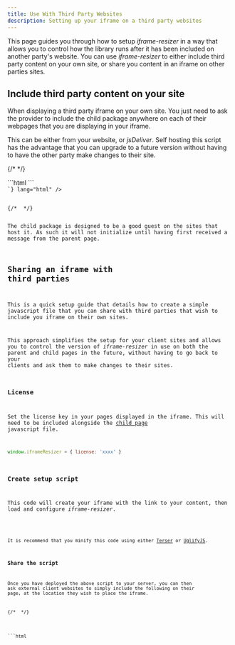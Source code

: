 ```yaml
---
title: Use With Third Party Websites
description: Setting up your iframe on a third party websites
---
```




This page guides you through how to setup _iframe-resizer_ in a way that allows you to control how the library
runs after it has been included on another party's website. You can use _iframe-resizer_ to either include
third party content on your own site, or share you content in an iframe on other parties sites.

## Include third party content on your site

When displaying a third party iframe on your own site. You just need to ask the provider to include the child package 
anywhere on each of their webpages that you are displaying in your iframe. 

This can be either from your website, or 
_jsDeliver_. Self hosting this script has the advantage that you can upgrade to a future version without having to
have the other party make changes to their site.

{/* <!-- prettier-ignore-start --> */}

<Tabs>
  <TabItem label="HTML">
```html
<script
  async  
  src="https://your-site.com/node_modules/@iframe-resizer/child/index.umd.js"
></script>
```
  </TabItem>
  <TabItem label="jsDeliver CDN">
<Code code={`
<script
  async
  src="https://cdn.jsdelivr.net/npm/@iframe-resizer/child@${VERSION}"
></script>
`} lang="html" />
  </TabItem>
</Tabs>
{/* <!-- prettier-ignore-end --> */}

The child package is designed to be a good guest on the sites that host it. As such it will not initialize until
having first received a message from the parent page.

## Sharing an iframe with third parties

This is a quick setup guide that details how to create a simple javascript file that you can share with
third parties that wish to include you iframe on their own sites. 

This approach simplifies the setup for your client sites and allows you to control the version of _iframe-resizer_ 
in use on both the parent and child pages in the future, without having to go back to your clients and ask them to
 make changes to their sites.

### License

Set the license key in your pages displayed in the iframe. This will need to be included alongside the
[child page](/setup/child) javascript file.

```js
window.iframeResizer = { license: 'xxxx' }
```

### Create setup script
This code will create your iframe with the link to your content, then load and configure _iframe-resizer_.

<Code lang="ts" title="load-iframe.js" code={loader} />

It is recommend that you minify this code using either [Terser](https://terser.org/) or 
[UglifyJS](https://skalman.github.io/UglifyJS-online/).

### Share the script

Once you have deployed the above script to your server, you can then ask external client websites
to simply include the following on their page, at the location they wish to place the iframe.

{/* <!-- prettier-ignore-start --> */}

<Tabs>
  <TabItem label="HTML">
```html
<script async src="https://your-domain.com/load-iframe.js">
```
  </TabItem>

</Tabs>
{/* <!-- prettier-ignore-end --> */}
 This will then create the iframe and configure _iframe-resizer_ on their page.

<FeedbackComponent />
